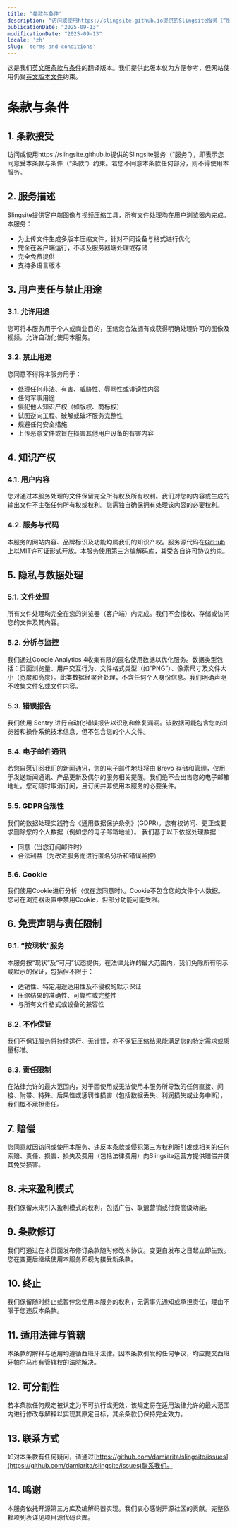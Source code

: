 ```yaml
---
title: "条款与条件"
description: "访问或使用https://slingsite.github.io提供的Slingsite服务（“服务”），即表示您同意受本条款与条件（“条款”）约束。若您不同意本条款任何部分，则不得使用本服务。"
publicationDate: "2025-09-13"
modificationDate: "2025-09-13"
locale: 'zh'
slug: 'terms-and-conditions'
---
```

这是我们[英文版条款与条件](/en/terms-and-conditions/)的翻译版本。我们提供此版本仅为方便参考，但网站使用仍受[英文版本文件](/en/terms-and-conditions/)约束。
# 条款与条件
## 1. 条款接受
访问或使用https://slingsite.github.io提供的Slingsite服务（“服务”），即表示您同意受本条款与条件（“条款”）约束。若您不同意本条款任何部分，则不得使用本服务。
## 2. 服务描述
Slingsite提供客户端图像与视频压缩工具，所有文件处理均在用户浏览器内完成。本服务：
- 为上传文件生成多版本压缩文件，针对不同设备与格式进行优化
- 完全在客户端运行，不涉及服务器端处理或存储
- 完全免费提供
- 支持多语言版本
## 3. 用户责任与禁止用途
### 3.1. 允许用途
您可将本服务用于个人或商业目的，压缩您合法拥有或获得明确处理许可的图像及视频。允许自动化使用本服务。
### 3.2. 禁止用途
您同意不得将本服务用于：
- 处理任何非法、有害、威胁性、辱骂性或诽谤性内容
- 任何军事用途
- 侵犯他人知识产权（如版权、商标权）
- 试图逆向工程、破解或破坏服务完整性
- 规避任何安全措施
- 上传恶意文件或旨在损害其他用户设备的有害内容
## 4. 知识产权
### 4.1. 用户内容
您对通过本服务处理的文件保留完全所有权及所有权利。我们对您的内容或生成的输出文件不主张任何所有权或权利。您需独自确保拥有处理该内容的必要权利。
### 4.2. 服务与代码
本服务的网站内容、品牌标识及功能均属我们的知识产权。服务源代码在[GitHub](https://github.com/damiarita/slingsite)上以MIT许可证形式开放。本服务使用第三方编解码库，其受各自许可协议约束。
## 5. 隐私与数据处理
### 5.1. 文件处理
所有文件处理均完全在您的浏览器（客户端）内完成。我们不会接收、存储或访问您的文件及其内容。
### 5.2. 分析与监控
我们通过Google Analytics 4收集有限的匿名使用数据以优化服务。数据类型包括：页面浏览量、用户交互行为、文件格式类型（如“PNG”）、像素尺寸及文件大小（宽度和高度）。此类数据经聚合处理，不含任何个人身份信息。我们明确声明不收集文件名或文件内容。
### 5.3. 错误报告
我们使用 Sentry 进行自动化错误报告以识别和修复漏洞。该数据可能包含您的浏览器和操作系统技术信息，但不包含您的个人文件。
### 5.4. 电子邮件通讯
若您自愿订阅我们的新闻通讯，您的电子邮件地址将由 Brevo 存储和管理，仅用于发送新闻通讯、产品更新及偶尔的服务相关提醒。我们绝不会出售您的电子邮箱地址。您可随时取消订阅，且订阅并非使用本服务的必要条件。
### 5.5. GDPR合规性
我们的数据处理实践符合《通用数据保护条例》(GDPR)。您有权访问、更正或要求删除您的个人数据（例如您的电子邮箱地址）。
我们基于以下依据处理数据：
- 同意（当您订阅邮件时）
- 合法利益（为改进服务而进行匿名分析和错误监控）
### 5.6. Cookie
我们使用Cookie进行分析（仅在您同意时）。Cookie不包含您的文件个人数据。您可在浏览器设置中禁用Cookie，但部分功能可能受限。
## 6. 免责声明与责任限制
### 6.1. “按现状”服务
本服务按“现状”及“可用”状态提供。在法律允许的最大范围内，我们免除所有明示或默示的保证，包括但不限于：
- 适销性、特定用途适用性及不侵权的默示保证
- 压缩结果的准确性、可靠性或完整性
- 与所有文件格式或设备的兼容性
### 6.2. 不作保证
我们不保证服务将持续运行、无错误，亦不保证压缩结果能满足您的特定需求或质量标准。
### 6.3. 责任限制
在法律允许的最大范围内，对于因使用或无法使用本服务所导致的任何直接、间接、附带、特殊、后果性或惩罚性损害（包括数据丢失、利润损失或业务中断），我们概不承担责任。
## 7. 赔偿
您同意就因访问或使用本服务、违反本条款或侵犯第三方权利所引发或相关的任何索赔、责任、损害、损失及费用（包括法律费用）向Slingsite运营方提供赔偿并使其免受损害。
## 8. 未来盈利模式
我们保留未来引入盈利模式的权利，包括广告、联盟营销或付费高级功能。
## 9. 条款修订
我们可通过在本页面发布修订条款随时修改本协议。变更自发布之日起立即生效。您在变更后继续使用本服务即视为接受新条款。
## 10. 终止
我们保留随时终止或暂停您使用本服务的权利，无需事先通知或承担责任，理由不限于您违反本条款。
## 11. 适用法律与管辖
本条款的解释与适用均遵循西班牙法律。因本条款引发的任何争议，均应提交西班牙帕尔马市有管辖权的法院解决。
## 12. 可分割性
若本条款任何规定被认定为不可执行或无效，该规定将在适用法律允许的最大范围内进行修改与解释以实现其原定目标，其余条款仍保持完全效力。
## 13. 联系方式
如对本条款有任何疑问，请通过[https://github.com/damiarita/slingsite/issues](https://github.com/damiarita/slingsite/issues)联系我们。
## 14. 鸣谢
本服务依托开源第三方库及编解码器实现。我们衷心感谢开源社区的贡献。完整依赖项列表详见项目源代码仓库。